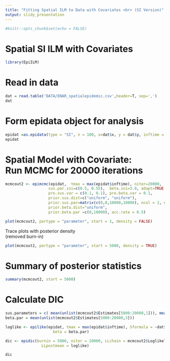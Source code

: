 ```yaml
---
title: "Fitting Spatial ILM to Data with Covariates <br> (SI Version)"
output: slidy_presentation
---
```


```r
#knitr::opts_chunk$set(echo = FALSE)
```


#  Spatial SI ILM  with Covariates

```r
library(EpiILM)
```




# Read in data

```r
dat = read.table('DATA/ENAR_spatialepidemic.csv',header=T, sep=',')
dat
```

# Form epidata object for analysis

```r
epidat =as.epidata(type = "SI", n = 100, x=dat$x, y = dat$y, inftime = dat$inftime)
epidat
```



#  Spatial Model with Covariate: <br> Run MCMC for 20000 iterations

```r
mcmcout2 <- epimcmc(epidat,  tmax = max(epidat$inftime), niter=20000,
                   sus.par.ini=c(0.5, 0.55),  beta.ini=3.0, adapt=TRUE, Sformula = ~dat$XA,
                   pro.sus.var = c(0.1, 0.1), pro.beta.var = 0.1, 
                   prior.sus.dist=c("uniform", "uniform"),
                   prior.sus.par=matrix(c(0,0,10000,10000), ncol = 2, nrow = 2),
                   prior.beta.dist="uniform", 
                   prior.beta.par =c(0,10000), acc.rate = 0.5)
```


```r
plot(mcmcout2, partype = "parameter", start = 1, density = FALSE)
```


Trace plots with posterior density <br> (removed burn-in)

```r
plot(mcmcout2, partype = "parameter", start = 5000, density = TRUE)
```


# Summary of posterior statistics
```r
summary(mcmcout2, start = 5000)
```



# Calculate DIC

```r
sus.parameters = c( mean(unlist(mcmcout2$Estimates[5000:20000,1])), mean(unlist(mcmcout2$Estimates[5000:20000,2])))
beta.par = mean(unlist(mcmcout2$Estimates[5000:20000,3]))

loglike <- epilike(epidat, tmax = max(epidat$inftime), Sformula = ~dat$XA, sus.par = sus.parameters,
                     beta = beta.par)

dic <- epidic(burnin = 5000, niter = 20000, LLchain = mcmcout2$Loglikelihood,
                LLpostmean = loglike)

dic
```

